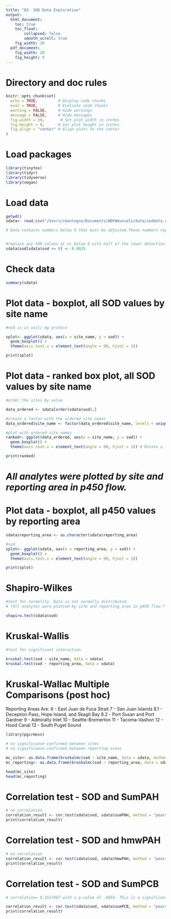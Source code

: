 ```yaml
---
title: "02- SOD Data Exploration"
output:
  html_document: 
    toc: true
    toc_float:
        collapsed: false
        smooth_scroll: true
    fig_width: 20
  pdf_document: 
    fig_width: 20
    fig_height: 9
---
```


# Directory and doc rules

```r

knitr::opts_chunk$set(
  echo = TRUE,         # Display code chunks
  eval = TRUE,         # Evaluate code chunks
  warning = FALSE,     # Hide warnings
  message = FALSE,     # Hide messages
  fig.width = 20,       # Set plot width in inches
  fig.height = 9,      # Set plot height in inches
  fig.align = "center" # Align plots to the center
)

```

# Load packages

```r
library(tinytex)
library(tidyr)
library(tidyverse)
library(vegan)

```

# Load data

```r

getwd()
sdata<- read.csv("/Users/cmantegna/Documents/WDFWmussels/data/soddata.csv")

```

```r

# Data contains numbers below 0 that must be adjusted.These numbers represent samples whose values were below the limit of quantification using the SOD kit. There was some activity in the raw sample, but it is too far below the limit of the standard curve to be accurately quantified.


#replace any SOD values at or below 0 with half of the lower detection limit of .005 (.005*.5). Lower detection limit determined by assay protocol by the manufacturer, Cayman.
sdata$sod[sdata$sod <= 0] <- 0.0025

```
# Check data

```r
summary(sdata)
```

# Plot data - boxplot, all SOD values by site name

```r

#sod is in unit/ mg protein

splot<- ggplot(sdata, aes(x = site_name, y = sod)) +
  geom_boxplot() +
  theme(axis.text.x = element_text(angle = 90, hjust = 1)) 

print(splot)

```

# Plot data - ranked box plot, all SOD values by site name
```r

#order the sites by value

data_ordered <- sdata[order(sdata$sod),]

#create a factor with the ordered site names
data_ordered$site_name <- factor(data_ordered$site_name, levels = unique(data_ordered$site_name))

#plot with ordered site names
ranked<- ggplot(data_ordered, aes(x = site_name, y = sod)) +
  geom_boxplot() +
  theme(axis.text.x = element_text(angle = 90, hjust = 1)) # Rotate x labels if needed

print(ranked)
```

# *All analytes were plotted by site and reporting area in p450 flow.*

# Plot data - boxplot, all p450 values by reporting area
```r

sdata$reporting_area <- as.character(sdata$reporting_area)

#sod
splot<- ggplot(sdata, aes(x = reporting_area, y = sod)) +
  geom_boxplot() +
  theme(axis.text.x = element_text(angle = 90, hjust = 1)) 

print(splot)

```

# Shapiro-Wilkes 
```r

#test for normality. Data is not normally distributed.
# *All analytes were plotted by site and reporting area in p450 flow.* 

shapiro.test(sdata$sod)

```

# Kruskal-Wallis

```r

#test for significant interaction

kruskal.test(sod ~ site_name, data = sdata)
kruskal.test(sod ~ reporting_area, data = sdata)

```

# Kruskal-Wallac Multiple Comparisons (post hoc)

Reporting Areas Are:
6 - East Juan de Fuca Strait
7 - San Juan Islands
8.1 - Deception Pass, Hope Island, and Skagit Bay
8.2 - Port Susan and Port Gardner
9 - Admiralty Inlet
10 - Seattle-Bremerton
11 - Tacoma-Vashon
12 - Hood Canal
13 - South Puget Sound

```r
library(pgirmess)

# no significance confirmed between sites
# no significance confirmed between reporting areas

mc_site<- as.data.frame(kruskalmc(sod ~ site_name, data = sdata, method = "bonferroni"))
mc_reporting<- as.data.frame(kruskalmc(sod ~ reporting_area, data = sdata, method = "bonferroni")) 

head(mc_site)
head(mc_reporting)

```

# Correlation test - SOD and SumPAH
```r

# no correlation
correlation_result <- cor.test(sdata$sod, sdata$sumPAH, method = "pearson")
print(correlation_result)
```

# Correlation test - SOD and hmwPAH
```r

# no correlation
correlation_result <- cor.test(sdata$sod, sdata$hmwPAH, method = "pearson")
print(correlation_result)
```

# Correlation test - SOD and SumPCB
```r

# correlation= 0.1557987 with a p-value of .0059. This is a significant weak correlation?

correlation_result <- cor.test(sdata$sod, sdata$sumPCB, method = "pearson")
print(correlation_result)
```

